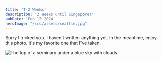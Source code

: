 ```yaml
---
title: 'T-2 Weeks'
description: '2 Weeks until Singapore!'
pubDate: 'Feb 12 2024'
heroImage: "/src/assets/seattle.jpg"
---
```


Sorry I tricked you. I haven't written anything yet. In the meantime, enjoy this photo. It's my favorite one that I've taken.

<Image src={seminary} alt="The top of a seminary under a blue sky with clouds." quality="max"/>